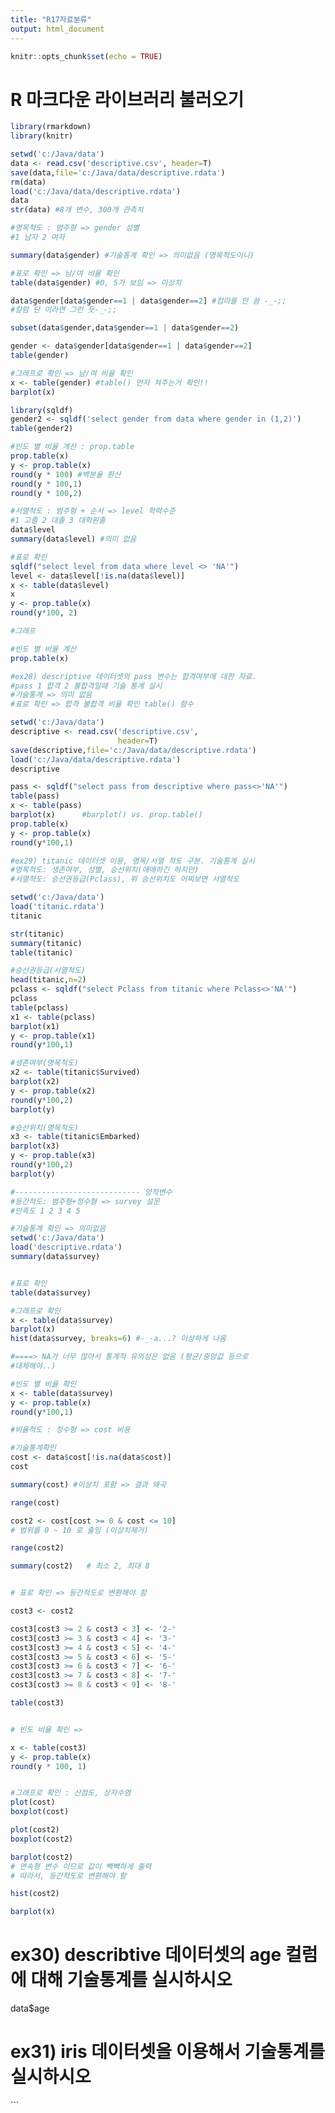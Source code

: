 ---
title: "R17자료분류"
output: html_document
---

```{r setup, include=FALSE}
knitr::opts_chunk$set(echo = TRUE)
```

# R 마크다운 라이브러리 불러오기
```{r}
library(rmarkdown)
library(knitr)

setwd('c:/Java/data')
data <- read.csv('descriptive.csv', header=T)
save(data,file='c:/Java/data/descriptive.rdata')
rm(data)
load('c:/Java/data/descriptive.rdata')
data
str(data) #8개 변수, 300개 관측치

#명목척도 : 범주형 => gender 성별
#1 남자 2 여자

summary(data$gender) #기술통계 확인 => 의미없음 (명목척도이니)

#표로 확인 => 남/여 비율 확인
table(data$gender) #0, 5가 보임 => 이상치

data$gender[data$gender==1 | data$gender==2] #컴마를 안 씀 -_-;;
#칼럼 단 이라면 그런 듯-_-;;

subset(data$gender,data$gender==1 | data$gender==2)

gender <- data$gender[data$gender==1 | data$gender==2]
table(gender)

#그래프로 확인 => 남/여 비율 확인
x <- table(gender) #table() 먼저 쳐주는거 확인!!
barplot(x)
```

```{r}
library(sqldf)
gender2 <- sqldf('select gender from data where gender in (1,2)')
table(gender2)

#빈도 별 비율 계산 : prop.table
prop.table(x)
y <- prop.table(x)
round(y * 100) #백분율 환산
round(y * 100,1)
round(y * 100,2)

#서열척도 : 범주형 + 순서 => level 학력수준
#1 고졸 2 대졸 3 대학원졸
data$level
summary(data$level) #의미 없음

#표로 확인
sqldf("select level from data where level <> 'NA'")
level <- data$level[!is.na(data$level)]
x <- table(data$level)
x
y <- prop.table(x)
round(y*100, 2)

#그래프

#빈도 별 비율 계산
prop.table(x)
```


```{r}
#ex28) descriptive 데이터셋의 pass 변수는 합격여부에 대한 자료.
#pass 1 합격 2 불합격일때 기술 통계 실시
#기술통계 => 의미 없음
#표로 확인 => 합격 불합격 비율 확인 table() 함수

setwd('c:/Java/data')
descriptive <- read.csv('descriptive.csv',
                        header=T)
save(descriptive,file='c:/Java/data/descriptive.rdata')
load('c:/Java/data/descriptive.rdata')
descriptive

pass <- sqldf("select pass from descriptive where pass<>'NA'")
table(pass)
x <- table(pass)
barplot(x)      #barplot() vs. prop.table()
prop.table(x)
y <- prop.table(x)
round(y*100,1)
```

```{r}
#ex29) titanic 데이터셋 이용, 명목/서열 척도 구분. 기술통계 실시
#명목척도: 생존여부, 성별, 승선위치(애매하긴 하지만)
#서열척도: 승선권등급(Pclass), 위 승선위치도 어찌보면 서열척도

setwd('c:/Java/data')
load('titanic.rdata')
titanic

str(titanic)
summary(titanic)
table(titanic)

#승선권등급(서열척도)
head(titanic,n=2)
pclass <- sqldf("select Pclass from titanic where Pclass<>'NA'")
pclass
table(pclass)
x1 <- table(pclass)
barplot(x1)
y <- prop.table(x1)
round(y*100,1)

#생존여부(명목척도)
x2 <- table(titanic$Survived)
barplot(x2)
y <- prop.table(x2)
round(y*100,2)
barplot(y)

#승선위치(명목척도)
x3 <- table(titanic$Embarked)
barplot(x3)
y <- prop.table(x3)
round(y*100,2)
barplot(y)
```



```{r}
#---------------------------- 양적변수
#등간척도: 범주형+정수형 => survey 설문
#만족도 1 2 3 4 5

#기술통계 확인 => 의미없음
setwd('c:/Java/data')
load('descriptive.rdata')
summary(data$survey)


#표로 확인
table(data$survey)

#그래프로 확인
x <- table(data$survey)
barplot(x)
hist(data$survey, breaks=6) #-_-a...? 이상하게 나옴

#====> NA가 너무 많아서 통계적 유의성은 없음 (평균/중앙값 등으로
#대체해야..)

#빈도 별 비율 확인
x <- table(data$survey)
y <- prop.table(x)
round(y*100,1)

#비율척도 : 정수형 => cost 비용

#기술통계확인
cost <- data$cost[!is.na(data$cost)]
cost

summary(cost) #이상치 포함 => 결과 왜곡

range(cost)

cost2 <- cost[cost >= 0 & cost <= 10]
# 범위를 0 ~ 10 로 줄임 (이상치제거)

range(cost2)

summary(cost2)   # 최소 2, 최대 8


# 표로 확인 => 등간척도로 변환해야 함

cost3 <- cost2

cost3[cost3 >= 2 & cost3 < 3] <- '2-'
cost3[cost3 >= 3 & cost3 < 4] <- '3-'
cost3[cost3 >= 4 & cost3 < 5] <- '4-'
cost3[cost3 >= 5 & cost3 < 6] <- '5-'
cost3[cost3 >= 6 & cost3 < 7] <- '6-'
cost3[cost3 >= 7 & cost3 < 8] <- '7-'
cost3[cost3 >= 8 & cost3 < 9] <- '8-'

table(cost3)


# 빈도 비율 확인 => 

x <- table(cost3)
y <- prop.table(x)
round(y * 100, 1)


#그래프로 확인 : 산점도, 상자수염 
plot(cost)
boxplot(cost)

plot(cost2)
boxplot(cost2)

barplot(cost2)   
# 연속형 변수 이므로 값이 빽빽하게 출력
# 따라서, 등간척도로 변환해야 함

hist(cost2)

barplot(x)
```





# ex30) describtive 데이터셋의 age 컬럼에 대해 기술통계를 실시하시오

data$age






# ex31) iris 데이터셋을 이용해서 기술통계를 실시하시오





























```

